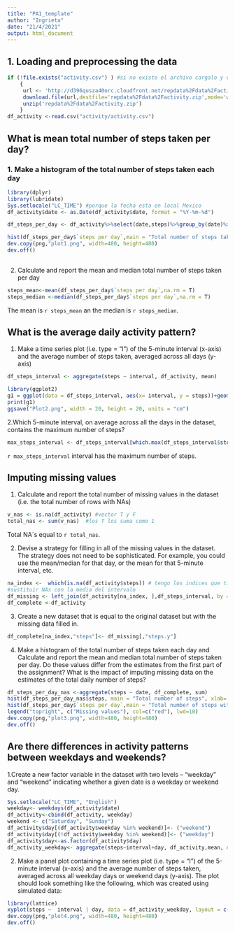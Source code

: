 ```yaml
---
title: "PA1_template"
author: "Ingrieta"
date: "21/4/2021"
output: html_document
---
```

## 1. Loading and preprocessing the data
```r
if (!file.exists("activity.csv") ) #si no existe el archivo cargalo y descomprimirlo
    {
     url <- 'http://d396qusza40orc.cloudfront.net/repdata%2Fdata%2Factivity.zip'  
     download.file(url,destfile='repdata%2Fdata%2Factivity.zip',mode='wb')  
     unzip('repdata%2Fdata%2Factivity.zip')
    }
df_activity <-read.csv("activity/activity.csv")
```



## What is mean total number of steps taken per day?
### 1. Make a histogram of the total number of steps taken each day
```r
library(dplyr)
library(lubridate)
Sys.setlocale("LC_TIME") #porque la fecha esta en local Mexico
df_activity$date <- as.Date(df_activity$date, format = "%Y-%m-%d")

df_steps_per_day <- df_activity%>%select(date,steps)%>%group_by(date)%>%summarise('steps per day'=sum(steps),'media' = mean(steps))

hist(df_steps_per_day$`steps per day`,main = "Total number of steps taken per day", xlab= "Steps per day", col = "lightblue", ylim = c(0,30))
dev.copy(png,"plot1.png", width=480, height=480)
dev.off()
    
```

2. Calculate and report the mean and median total number of steps taken per day
```r
steps_mean<-mean(df_steps_per_day$`steps per day`,na.rm = T)
steps_median <-median(df_steps_per_day$`steps per day`,na.rm = T)
```

The mean is `r steps_mean` an the median is `r steps_median`.
 

##  What is the average daily activity pattern?
1. Make a time series plot (i.e. type = "l") of the 5-minute interval (x-axis) and the average number of steps taken, averaged across all days (y-axis)
```r
df_steps_interval <- aggregate(steps ~ interval, df_activity, mean)

library(ggplot2)
g1 = ggplot(data = df_steps_interval, aes(x= interval, y = steps))+geom_line(col= "lightblue") + labs(title="Avarage steps per interval")
print(g1)
ggsave("Plot2.png", width = 20, height = 20, units = "cm")
```


2.Which 5-minute interval, on average across all the days in the dataset, contains the maximum number of steps?

```r
max_steps_interval <- df_steps_interval[which.max(df_steps_interval$steps),1]
```
`r max_steps_interval` interval has the maximum number of steps.



## Imputing missing values

1. Calculate and report the total number of missing values in the dataset (i.e. the total number of rows with NAs)
```r
v_nas <- is.na(df_activity) #vector T y F
total_nas <- sum(v_nas)  #los T los suma como 1
```
Total NA´s equal to `r total_nas`.


2. Devise a strategy for filling in all of the missing values in the dataset. The strategy does not need to be sophisticated. For example, you could use the mean/median for that day, or the mean for that 5-minute interval, etc.

```r
na_index <-  which(is.na(df_activity$steps)) # tengo los indices que tienen NAs en steps
#sustituir NAs con la media del intervalo
df_missing <- left_join(df_activity[na_index, ],df_steps_interval, by = "interval")
df_complete <-df_activity

```


3. Create a new dataset that is equal to the original dataset but with the missing data filled in.
```r
df_complete[na_index,"steps"]<- df_missing[,"steps.y"]
```

4. Make a histogram of the total number of steps taken each day and Calculate and report the mean and median total number of steps taken per day. Do these values differ from the estimates from the first part of the assignment? What is the impact of imputing missing data on the estimates of the total daily number of steps?

```r
df_steps_per_day_nas <-aggregate(steps ~ date, df_complete, sum)
hist(df_steps_per_day_nas$steps, main = "Total number of steps", xlab= "Steps", col = "red", ylim = c(0,40))
hist(df_steps_per_day$`steps per day`,main = "Total number of steps with NAs", xlab= "Steps", col = "lightblue", ylim = c(0,40), add=T)
legend("topright", c("Missing values"), col=c("red"), lwd=10)
dev.copy(png,"plot3.png", width=480, height=480)
dev.off()
```

## Are there differences in activity patterns between weekdays and weekends?

1.Create a new factor variable in the dataset with two levels -- "weekday" and "weekend" indicating whether a given date is a weekday or weekend day.
```r
Sys.setlocale("LC_TIME", "English")
weekday<- weekdays(df_activity$date)
df_activity<-cbind(df_activity, weekday)
weekend <- c("Saturday", "Sunday")
df_activity$day[(df_activity$weekday %in% weekend)]<- ("weekend")
df_activity$day[(!df_activity$weekday %in% weekend)]<- ("weekday")
df_activity$day<-as.factor(df_activity$day)
df_activity_weekday<- aggregate(steps~interval+day, df_activity,mean, na.rm =TRUE)
```

2. Make a panel plot containing a time series plot (i.e. type = "l") of the 5-minute interval (x-axis) and the average number of steps taken, averaged across all weekday days or weekend days (y-axis). The plot should look something like the following, which was created using simulated data:

```r
library(lattice)
xyplot(steps ~  interval | day, data = df_activity_weekday, layout = c(1,2), type ="l", ylab="Number of Steps", main=list("Avarage Steps per day type and interval", cex=1.6))
dev.copy(png,"plot4.png", width=480, height=480)
dev.off()
```
